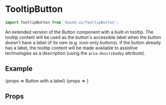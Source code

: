 

<Meta title="Components/TooltipButton" component={TooltipButton} />

# TooltipButton

```jsx
import TooltipButton from 'base5-ui/TooltipButton';
```

An extended version of the <LinkTo kind="Components/Button">Button</LinkTo> component with a built-in tooltip. The tooltip content will be used as the button's accessible label when the button doesn't have a label of its own (e.g. icon-only buttons). If the button already has a label, the tooltip content will be made available to assistive technologies as a description (using the `aria-describedby` attribute).

## Example

<Canvas>
	<Story name="Button with label" args={{title: 'Hi, I am a useful tooltip'}}>
		{props => <TooltipButton {...props}>Button with a label</TooltipButton>}
	</Story>
	<Story name="Button without label" args={{title: 'Add more content'}}>
		{props => <TooltipButton {...props} icon="plus" color="primary" />}
	</Story>
</Canvas>

## Props

<ArgsTable story="Button with label" />
